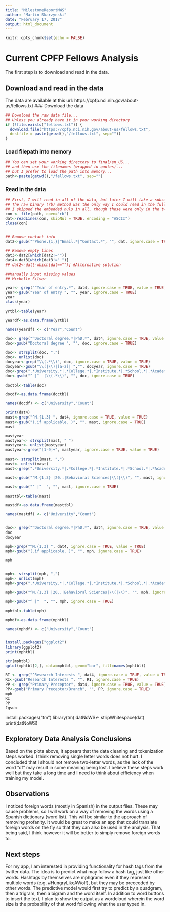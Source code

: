 ```yaml
---
title: "MilestoneReportMWS"
author: "Martin Skarzynski"
date: "February 17, 2017"
output: html_document
---
```


```r
knitr::opts_chunk$set(echo = FALSE)
```

# Current CPFP Fellows Analysis


The first step is to download and read in the data. 

## Download and read in the data
The data are available at this url: https://cpfp.nci.nih.gov/about-us/fellows.txt
### Download the data
```r

## Download the raw data file...
## Unless you already have it in your working directory
if (!file.exists("fellows.txt")) {
  download.file("https://cpfp.nci.nih.gov/about-us/fellows.txt",
  destfile = paste(getwd(),"/fellows.txt", sep=""))
}
```
### Load filepath into memory
```r
## You can set your working directory to final/en_US...
## and then use the filenames (wrapped in quotes)...
## but I prefer to load the path into memory...
path<-paste(getwd(),"/fellows.txt", sep="")
```
### Read in the data
```r
## First, I will read in all of the data, but later I will take a subsample.
## The raw binary (rb) method was the only way I could read in the full news data set. 
## I skipped the embedded nuls in all, though these were only in the twitter data set.
con <- file(path, open="rb")
dat<-readLines(con, skipNul = TRUE, encoding = "ASCII")
close(con)


## Remove contact info
dat2<-gsub("^Phone.{1,}|^Email.*|^Contact.*", "", dat, ignore.case = TRUE)

## Remove empty lines
dat3<-dat2[which(dat2!="")]
dat4<-dat3[which(dat3!=" ")]
## dat2<-dat[-which(dat=="")] #Alternative solution

##Manually input missing values
## Michelle Silver

year<- grep("^Year of entry.*", dat4, ignore.case = TRUE, value = TRUE)
year<-gsub("Year of entry ", "", year, ignore.case = TRUE)
year
class(year)

yrtbl<-table(year)

yeardf<-as.data.frame(yrtbl)

names(yeardf) <- c("Year","Count")

doc<- grep("^Doctoral degree.*|PhD.*", dat4, ignore.case = TRUE, value = TRUE)
doc<-gsub("Doctoral degree ", "", doc, ignore.case = TRUE)

doc<- strsplit(doc, ",")
doc<- unlist(doc)
docyear<-grep("\\(.*\\)", doc, ignore.case = TRUE, value = TRUE)
docyear<-gsub("\\(|\\)|[a-z]| ","", docyear, ignore.case = TRUE)
doc<-grep(".*University.*|.*College.*|.*Institute.*|.*School.*|.*Academy.*", doc, ignore.case = TRUE, value = TRUE)
doc<-gsub("^ |^  |\\(.*\\)", "", doc, ignore.case = TRUE)

doctbl<-table(doc)

docdf<-as.data.frame(doctbl)

names(docdf) <- c("University","Count")

print(dat4)
mast<-grep("^M.{1,3} ", dat4, ignore.case = TRUE, value = TRUE)
mast<-gsub("(.if applicable. )", "", mast, ignore.case = TRUE)
mast

mastyear
mastyear<- strsplit(mast, " ")
mastyear<- unlist(mastyear)
mastyear<-grep("[1-9]+", mastyear, ignore.case = TRUE, value = TRUE)

mast<- strsplit(mast, ",")
mast<- unlist(mast)
mast<-grep(".*University.*|.*College.*|.*Institute.*|.*School.*|.*Academy.*", mast, ignore.case = TRUE, value = TRUE)

mast<-gsub("^M.{1,3} |20..|Behavioral Sciences|\\(|\\)", "", mast, ignore.case = TRUE)

mast<-gsub("^ |^  ", "", mast, ignore.case = TRUE)

masttbl<-table(mast)

mastdf<-as.data.frame(masttbl)

names(mastdf) <- c("University","Count")


doc<- grep("^Doctoral degree.*|PhD.*", dat4, ignore.case = TRUE, value = TRUE)
doc
docyear

mph<-grep("^M.{1,3} ", dat4, ignore.case = TRUE, value = TRUE)
mph<-gsub("(.if applicable. )", "", mph, ignore.case = TRUE)

mph


mph<- strsplit(mph, ",")
mph<- unlist(mph)
mph<-grep(".*University.*|.*College.*|.*Institute.*|.*School.*|.*Academy.*", mph, ignore.case = TRUE, value = TRUE)

mph<-gsub("^M.{1,3} |20..|Behavioral Sciences|\\(|\\)", "", mph, ignore.case = TRUE)

mph<-gsub("^ |^  ", "", mph, ignore.case = TRUE)

mphtbl<-table(mph)

mphdf<-as.data.frame(mphtbl)

names(mphdf) <- c("University","Count")


install.packages("ggplot2")
library(ggplot2)
print(mphtbl)

str(mphtbl)
qplot(mphtbl[2,], data=mphtbl, geom="bar", fill=names(mphtbl))

RI <- grep("^Research Interests ", dat4, ignore.case = TRUE, value = TRUE)
RI<-gsub("Research Interests ", "", RI, ignore.case = TRUE)
PP <- grep("Primary Preceptor", dat4, ignore.case = TRUE, value = TRUE)
PP<-gsub("Primary Preceptor/Branch", "", PP, ignore.case = TRUE)
mph
RI
PP
?gsub
```




install.packages("tm")
library(tm)
datNoWS<- stripWhitespace(dat)
print(datNoWS)


## Exploratory Data Analysis Conclusions
Based on the plots above, it appears that the data cleaning and tokenization steps worked.
I think removing single letter words does not hurt. I concluded that I should not remove two-letter words, as the lack of the word "of" may result in some meaning being lost.
I believe these steps work well but they take a long time and I need to think about efficiency when training my model.

## Observations
I noticed foreign words (mostly in Spanish) in the output files. These may cause problems, so I will work on a way of removing the words using a Spanish dictionary (word list). This will be similar to the approach of removing profanity. It would be great to make an app that could translate foreign words on the fly so that they can also be used in the analysis. That being said, I think however it will be better to simply remove foreign words to. 

## Next steps
For my app, I am interested in providing functionality for hash tags from the twitter data. The idea is to predict what may follow a hash tag, just like other words. Hashtags by themselves are mphgrams even if they represent multiple words (e.g. #HungryLikeAWolf), but they may be preceeded by other words. The predictive model would first try to predict by a quadgram, then a trigram, then a bigram and the word itself. 
In addition to word buttons to insert the text, I plan to show the output as a wordcloud wherein the word size is the probability of that word following what the user typed in.




